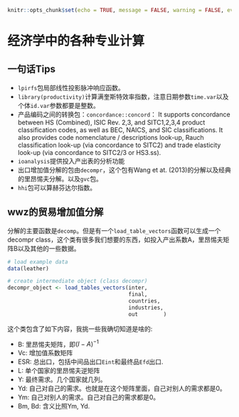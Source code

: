 ```r
knitr::opts_chunk$set(echo = TRUE, message = FALSE, warning = FALSE, eval = FALSE)
```
# 经济学中的各种专业计算 {#Eco}
## 一句话Tips
- `lpirfs`包局部线性投影脉冲响应函数。
- `library(productivity)`计算满奎斯特效率指数，注意日期参数`time.var`以及个体`id.var`参数都要是整数。
- 产品编码之间的转换包：`concordance::concord`：
It supports concordance between HS (Combined), ISIC Rev. 2,3, and SITC1,2,3,4 product classification codes, as well as BEC, NAICS, and SIC classifications. It also provides code nomenclature / descriptions look-up, Rauch classification look-up (via concordance to SITC2) and trade elasticity look-up (via concordance to SITC2/3 or HS3.ss).
- `ioanalysis`提供投入产出表的分析功能
- 出口增加值分解的包由`decompr`，这个包有Wang et at. (2013)的分解以及经典的里昂惕夫分解。以及`gvc`包。
- `hhi`包可以算赫芬达尔指数。

## wwz的贸易增加值分解
分解的主要函数是`decomp`。但是有一个`load_table_vectors`函数可以生成一个decompr class，这个类有很多我们想要的东西，如投入产出系数A，里昂惕夫矩阵B以及其他的一些数据。
```r
# load example data
data(leather)

# create intermediate object (class decompr)
decompr_object <- load_tables_vectors(inter,
                                      final,
                                      countries,
                                      industries,
                                      out        )
```
这个类包含了如下内容，我挑一些我确切知道是啥的:

- B: 里昂惕夫矩阵，即$(I-A)^{-1}$
- Vc: 增加值系数矩阵
- ESR: 总出口，包括中间品出口`Eint`和最终品`Efd`出口.
- L: 单个国家的里昂惕夫逆矩阵
- Y: 最终需求。几个国家就几列。
- Yd: 自己对自己的需求。也就是在这个矩阵里面，自己对别人的需求都是0。
- Ym: 自己对别人的需求。自己对自己的需求都是0。
- Bm, Bd: 含义比照Ym, Yd.